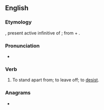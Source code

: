 ==English==

===Etymology===
{{etyl|la|en}} {{m|la|absistere}}, present active infinitive of {{m|la|absistō||desist}}; from {{m|la|ab||from, away from}} + {{m|la|sistō||stand}}.

===Pronunciation===
* {{rhymes|ɪst|lang=en}}

===Verb===
{{en-verb}}

# {{lb|en|obsolete}} To stand apart from; to leave off; to [[desist]].

===Anagrams===
* {{anagrams|en|Staibs|absits}}